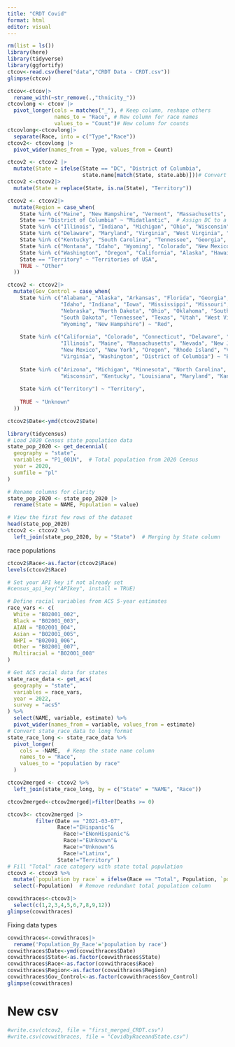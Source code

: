 ```yaml
---
title: "CRDT Covid"
format: html
editor: visual
---
```


```r
rm(list = ls())
library(here)
library(tidyverse)
library(ggfortify)
ctcov<-read.csv(here("data","CRDT Data - CRDT.csv"))
glimpse(ctcov)
```

```r
ctcov<-ctcov|>
  rename_with(~str_remove(.,"thnicity_"))
ctcovlong <- ctcov |>
  pivot_longer(cols = matches("_"), # Keep column, reshape others
               names_to = "Race", # New column for race names
               values_to = "Count")# New column for counts
ctcovlong<-ctcovlong|>
  separate(Race, into = c("Type","Race"))
ctcov2<- ctcovlong |>
  pivot_wider(names_from = Type, values_from = Count)
```

```r
ctcov2 <- ctcov2 |>
  mutate(State = ifelse(State == "DC", "District of Columbia", 
                        state.name[match(State, state.abb)]))# Convert abbreviations to full names
ctcov2 <-ctcov2|>
  mutate(State = replace(State, is.na(State), "Territory"))
```

```r
ctcov2 <- ctcov2|>
  mutate(Region = case_when(
    State %in% c("Maine", "New Hampshire", "Vermont", "Massachusetts", "Rhode Island", "Connecticut", "New York", "New Jersey", "Pennsylvania") ~ "Northeast",
    State == "District of Columbia" ~ "Midatlantic",  # Assign DC to a region
    State %in% c("Illinois", "Indiana", "Michigan", "Ohio", "Wisconsin", "Iowa", "Minnesota", "Missouri", "North Dakota", "South Dakota", "Nebraska", "Kansas") ~ "Midwest",
    State %in% c("Delaware", "Maryland", "Virginia", "West Virginia", "North Carolina") ~ "Midatlantic",
    State %in% c("Kentucky", "South Carolina", "Tennessee", "Georgia", "Florida", "Alabama", "Mississippi", "Arkansas", "Louisiana", "Texas", "Oklahoma") ~ "South",
    State %in% c("Montana", "Idaho", "Wyoming", "Colorado", "New Mexico", "Arizona", "Utah", "Nevada") ~ "West",
    State %in% c("Washington", "Oregon", "California", "Alaska", "Hawaii") ~ "Pacific",
    State == "Territory" ~ "Territories of USA",
    TRUE ~ "Other"
  ))

```

```r
ctcov2 <- ctcov2|>
  mutate(Gov_Control = case_when(
    State %in% c("Alabama", "Alaska", "Arkansas", "Florida", "Georgia", 
                 "Idaho", "Indiana", "Iowa", "Mississippi", "Missouri", "Montana", 
                 "Nebraska", "North Dakota", "Ohio", "Oklahoma", "South Carolina", 
                 "South Dakota", "Tennessee", "Texas", "Utah", "West Virginia", 
                 "Wyoming", "New Hampshire") ~ "Red",
                 
    State %in% c("California", "Colorado", "Connecticut", "Delaware", "Hawaii", 
                 "Illinois", "Maine", "Massachusetts", "Nevada", "New Jersey", 
                 "New Mexico", "New York", "Oregon", "Rhode Island", "Vermont", 
                 "Virginia", "Washington", "District of Columbia") ~ "Blue",
                 
    State %in% c("Arizona", "Michigan", "Minnesota", "North Carolina", "Pennsylvania", 
                 "Wisconsin", "Kentucky", "Louisiana", "Maryland", "Kansas") ~ "Divided",
                 
    State %in% c("Territory") ~ "Territory",
                 
    TRUE ~ "Unknown"
  ))

```

```r
ctcov2$Date<-ymd(ctcov2$Date)
```

```r
library(tidycensus)
# Load 2020 Census state population data
state_pop_2020 <- get_decennial(
  geography = "state", 
  variables = "P1_001N",  # Total population from 2020 Census
  year = 2020, 
  sumfile = "pl"
)

# Rename columns for clarity
state_pop_2020 <- state_pop_2020 |>
  rename(State = NAME, Population = value)

# View the first few rows of the dataset
head(state_pop_2020)
ctcov2 <- ctcov2 %>%
  left_join(state_pop_2020, by = "State")  # Merging by State column

```

race populations

```r
ctcov2$Race<-as.factor(ctcov2$Race)
levels(ctcov2$Race)
```

```r
# Set your API key if not already set
#census_api_key("APIkey", install = TRUE)

# Define racial variables from ACS 5-year estimates
race_vars <- c(
  White = "B02001_002",
  Black = "B02001_003",
  AIAN = "B02001_004",
  Asian = "B02001_005",
  NHPI = "B02001_006",
  Other = "B02001_007",
  Multiracial = "B02001_008"
)

# Get ACS racial data for states
state_race_data <- get_acs(
  geography = "state",
  variables = race_vars,
  year = 2022,
  survey = "acs5"
) %>%
  select(NAME, variable, estimate) %>%
  pivot_wider(names_from = variable, values_from = estimate)
# Convert state_race_data to long format
state_race_long <- state_race_data %>%
  pivot_longer(
    cols = -NAME,  # Keep the state name column
    names_to = "Race", 
    values_to = "population by race"
  )

ctcov2merged <- ctcov2 %>%
  left_join(state_race_long, by = c("State" = "NAME", "Race"))


```


```r
ctcov2merged<-ctcov2merged|>filter(Deaths >= 0)
```


```r
ctcov3<- ctcov2merged |>
         filter(Date == "2021-03-07",
                Race!="EHispanic"&
                  Race!="ENonHispanic"&
                  Race!="EUnknown"&
                  Race!="Unknown"&
                  Race!="Latinx",
                State!="Territory" )
# Fill "Total" race category with state total population
ctcov3 <- ctcov3 %>%
  mutate(`population by race` = ifelse(Race == "Total", Population, `population by race`)) %>%
  select(-Population)  # Remove redundant total population column
```

```r
covwithraces<-ctcov3|>
  select(c(1,2,3,4,5,6,7,8,9,12))
glimpse(covwithraces)
```
Fixing data types
```r
covwithraces<-covwithraces|>
  rename('Population_By_Race'='population by race')
covwithraces$Date<-ymd(covwithraces$Date)
covwithraces$State<-as.factor(covwithraces$State)
covwithraces$Race<-as.factor(covwithraces$Race)
covwithraces$Region<-as.factor(covwithraces$Region)
covwithraces$Gov_Control<-as.factor(covwithraces$Gov_Control)
glimpse(covwithraces)
```

# New csv

```r
#write.csv(ctcov2, file = "first_merged_CRDT.csv")
#write.csv(covwithraces, file = "CovidbyRaceandState.csv")

```
